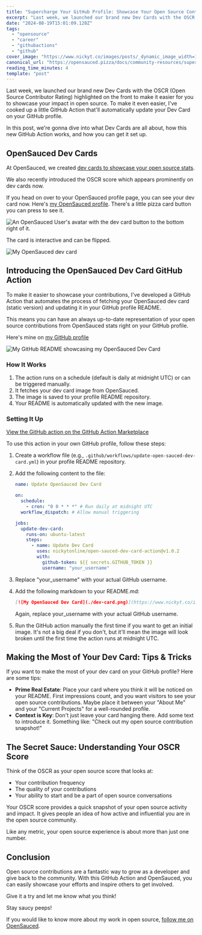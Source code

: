 ```yaml
---
title: "Supercharge Your GitHub Profile: Showcase Your Open Source Contributions"
excerpt: "Last week, we launched our brand new Dev Cards with the OSCR (Open Source Contributor Rating)..."
date: "2024-08-19T15:01:09.120Z"
tags:
  - "opensource"
  - "career"
  - "githubactions"
  - "github"
cover_image: "https://www.nickyt.co/images/posts/_dynamic_image_width=1000,height=420,fit=cover,gravity=auto,format=auto_https%3A%2F%2Fdev-to-uploads.s3.amazonaws.com%2Fuploads%2Farticles%2Fr5lksfacbj6jsab38lxq.png"
canonical_url: "https://opensauced.pizza/docs/community-resources/supercharge-your-github-profile/"
reading_time_minutes: 4
template: "post"
---
```



Last week, we launched our brand new Dev Cards with the OSCR (Open Source Contributor Rating) highlighted on the front to make it easier for you to showcase your impact in open source. To make it even easier, I've cooked up a little GitHub Action that'll automatically update your Dev Card on your GitHub profile.

In this post, we're gonna dive into what Dev Cards are all about, how this new GitHub Action works, and how you can get it set up.

## OpenSauced Dev Cards

At OpenSauced, we created [dev cards to showcase your open source stats](https://opensauced.pizza/docs/features/dev-card/).

We also recently introduced the OSCR score which appears prominently on dev cards now.

<Embed url="https://dev.to/BekahHW/introducing-the-oscr-celebrating-open-source-stars-2eo7" />

If you head on over to your OpenSauced profile page, you can see your dev card now. Here's [my OpenSauced profile](https://oss.fyi/nickytonline). There's a little pizza card button you can press to see it.

![An OpenSauced User's avatar with the dev card button to the bottom right of it.](https://www.nickyt.co/images/posts/_uploads_articles_q3faduepn8vdt571w2bg.png)

The card is interactive and can be flipped.

![My OpenSauced dev card](https://www.nickyt.co/images/posts/_uploads_articles_4vyjcmg41113h3pgd3mh.gif)

## Introducing the OpenSauced Dev Card GitHub Action

To make it easier to showcase your contributions, I've developed a GitHub Action that automates the process of fetching your OpenSauced dev card (static version) and updating it in your GitHub profile README.

<Embed url="https://github.com/nickytonline/open-sauced-dev-card-action" />

This means you can have an always up-to-date representation of your open source contributions from OpenSauced stats right on your GitHub profile.

Here's mine on [my GitHub profile](https://github.com/nickytonline)

![My GitHub README showcasing my OpenSauced Dev Card](https://www.nickyt.co/images/posts/_uploads_articles_359o03keegpkdg9dns8y.png)

### How It Works

1. The action runs on a schedule (default is daily at midnight UTC) or can be triggered manually.
2. It fetches your dev card image from OpenSauced.
3. The image is saved to your profile README repository.
4. Your README is automatically updated with the new image.

### Setting It Up

[View the GitHub action on the GitHub Action Marketplace](https://github.com/marketplace/actions/opensauced-dev-card-action)

To use this action in your own GitHub profile, follow these steps:

1. Create a workflow file (e.g., `.github/workflows/update-open-sauced-dev-card.yml`) in your profile README repository.
2. Add the following content to the file:

   ```yaml
   name: Update OpenSauced Dev Card

   on:
     schedule:
       - cron: "0 0 * * *" # Run daily at midnight UTC
     workflow_dispatch: # Allow manual triggering

   jobs:
     update-dev-card:
       runs-on: ubuntu-latest
       steps:
         - name: Update Dev Card
           uses: nickytonline/open-sauced-dev-card-action@v1.0.2
           with:
             github-token: ${{ secrets.GITHUB_TOKEN }}
             username: "your_username"
   ```

3. Replace "your_username" with your actual GitHub username.

4. Add the following markdown to your README.md:

   ```markdown
   [![My OpenSauced Dev Card](./dev-card.png)](https://www.nickyt.co/images/posts/_your_username)
   ```

   Again, replace your_username with your actual GitHub username.

5. Run the GitHub action manually the first time if you want to get an initial image. It's not a big deal if you don't, but it'll mean the image will look broken until the first time the action runs at midnight UTC.

## Making the Most of Your Dev Card: Tips & Tricks

If you want to make the most of your dev card on your GitHub profile? Here are some tips:

- **Prime Real Estate**: Place your card where you think it will be noticed on your README. First impressions count, and you want visitors to see your open source contributions. Maybe place it between your "About Me" and your "Current Projects" for a well-rounded profile.
- **Context is Key**: Don't just leave your card hanging there. Add some text to introduce it. Something like: "Check out my open source contribution snapshot!"

## The Secret Sauce: Understanding Your OSCR Score

Think of the OSCR as your open source score that looks at:

- Your contribution frequency
- The quality of your contributions
- Your ability to start and be a part of open source conversations

Your OSCR score provides a quick snapshot of your open source activity and impact. It gives people an idea of how active and influential you are in the open source community.

Like any metric, your open source experience is about more than just one number.

## Conclusion

Open source contributions are a fantastic way to grow as a developer and give back to the community. With this GitHub Action and OpenSauced, you can easily showcase your efforts and inspire others to get involved.

Give it a try and let me know what you think!

Stay saucy peeps!

If you would like to know more about my work in open source, [follow me on OpenSauced](https://oss.fyi/nickytonline).
